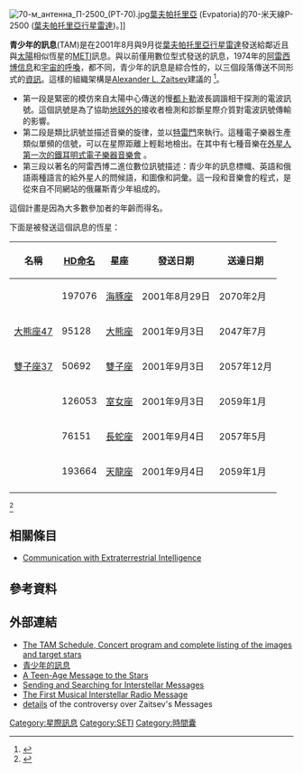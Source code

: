 [[File:70-м_антенна_П-2500_(РТ-70).jpg|thumb]][[葉夫帕托里亞|葉夫帕托里亞]] (Evpatoria)的70-米天線P-2500 ([[葉夫帕托里亞RT-70電波望遠鏡|葉夫帕托里亞行星雷達]])。]]

'''青少年的訊息'''(TAM)是在2001年8月與9月從[[葉夫帕托里亞RT-70電波望遠鏡|葉夫帕托里亞行星雷達]]發送給鄰近且與[[太陽|太陽]]相似恆星的[[主動搜尋地外文明計劃|METI]]訊息。與以前僅用數位型式發送的訊息，1974年的[[阿雷西博信息|阿雷西博信息]]和[[宇宙的呼喚|宇宙的呼喚]]，都不同，青少年的訊息是綜合性的，以三個段落傳送不同形式的[[資訊|資訊]]。這樣的組織架構是[[Aleksandr_Leonidovich_Zaitsev|Alexander L. Zaitsev]]建議的 <ref>{{Cite web |url=http://www.cplire.ru/html/ra%26sr/irm/radio-signals.html |title=RADIO SIGNALS TO EXTRATERRESTRIALS |access-date=2022-03-08 |archive-date=2020-11-13 |archive-url=https://web.archive.org/web/20201113133222/http://www.cplire.ru/html/ra%26sr/irm/radio-signals.html |dead-url=no }}</ref>。

* 第一段是緊密的模仿來自太陽中心傳送的慢[[都卜勒效應|都卜勒]]波長調諧相干探測的電波訊號。這個訊號是為了協助[[外星的|地球外的]]接收者檢測和診斷星際介質對電波訊號傳輸的影響。
* 第二段是類比訊號並描述音樂的旋律，並以[[特雷門|特雷門]]來執行。這種電子樂器生產類似單頻的信號，可以在星際距離上輕鬆地檢出。在其中有七種音樂在[http://www.cplire.ru/html/ra&sr/irm/Theremin-concert.html 外星人第一次的鐵耳明式電子樂器音樂會] {{Wayback|url=http://www.cplire.ru/html/ra%26sr/irm/Theremin-concert.html |date=20210303210747 }}。
* 第三段以著名的阿雷西博二進位數位訊號描述：青少年的訊息標幟、英語和俄語兩種語言的給外星人的問候語，和圖像和詞彙。這一段和音樂會的程式，是從來自不同網站的俄羅斯青少年組成的。

這個計畫是因為大多數參加者的年齡而得名。

下面是被發送這個訊息的恆星：
{| class="toccolours" border=1 cellspacing=0 cellpadding=2 align=center style="text-align:right; border-collapse:collapse; margin-left: 0; margin-right: auto;"
|- bgcolor="#3EA99F"
! style="text-align:center;" | 名稱
! style="text-align:center;" | [[Henry_Draper_Catalogue|HD命名]]
! style="text-align:center;" | 星座
! style="text-align:center;" | 發送日期
! style="text-align:center;" | 送達日期
|- align=center
| || 197076 || [[海豚座|海豚座]] || 2001年8月29日|| 2070年2月
|- align=center
| [[大熊座47|大熊座47]] || 95128 || [[大熊座|大熊座]] || 2001年9月3日|| 2047年7月
|- align=center
| [[雙子座37|雙子座37]] || 50692 || [[雙子座|雙子座]] || 2001年9月3日|| 2057年12月
|- align=center
| || 126053 || [[室女座|室女座]] || 2001年9月3日|| 2059年1月
|- align=center
| || 76151 || [[長蛇座|長蛇座]] || 2001年9月4日|| 2057年5月
|- align=center
| || 193664 || [[天龍座|天龍座]] || 2001年9月4日|| 2059年1月
|-
|}
<ref>{{Cite web |url=http://www.cplire.ru/rus/ra%26sr/VAK-2004.html |title=Передача и поиски разумных сигналов во Вселенной<!-- Bot generated title --> |accessdate=2020-09-21 |archive-date=2019-05-30 |archive-url=https://web.archive.org/web/20190530145209/https://www.plover.com/misc/Dumas-Dutil/messages.pdf |dead-url=no }}</ref>

== 相關條目 ==
*[[Communication_with_Extraterrestrial_Intelligence|Communication with Extraterrestrial Intelligence]]

== 參考資料 ==
{{reflist}}

== 外部連結 ==
* [https://web.archive.org/web/20011027081933/http://www.seti.housenet.org/msg_idx_tam.html The TAM Schedule, Concert program and complete listing of the images and target stars]
* [http://www.cplire.ru/html/ra&sr/irm/teen-age-message.html 青少年的訊息] {{Wayback|url=http://www.cplire.ru/html/ra%26sr/irm/teen-age-message.html |date=20210228003617 }}
* [http://www.setileague.org/articles/tam.htm A Teen-Age Message to the Stars] {{Wayback|url=http://www.setileague.org/articles/tam.htm |date=20210227091255 }}
* [https://web.archive.org/web/20170118162742/http://fire.relarn.ru/126/docs/iac_07_a4_2.02.pdf Sending and Searching for Interstellar Messages]
* [http://www.springerlink.com/content/m62151781m500p16/?p=a9f198a3a40a488dbe3d3e84bbfbbda1&pi=11 The First Musical Interstellar Radio Message]{{Dead link|date=2020年1月 |bot=InternetArchiveBot |fix-attempted=yes }}
* [http://miscellaneous-sonstiges.blogspot.com/2008/08/extraterrestials-will-give-us-battery.html details] {{Wayback|url=http://miscellaneous-sonstiges.blogspot.com/2008/08/extraterrestials-will-give-us-battery.html |date=20160304083904 }} of the controversy over Zaitsev's Messages

[[Category:星際訊息|Category:星際訊息]]
[[Category:SETI|Category:SETI]]
[[Category:時間囊|Category:時間囊]]
{{Interstellar messages}}